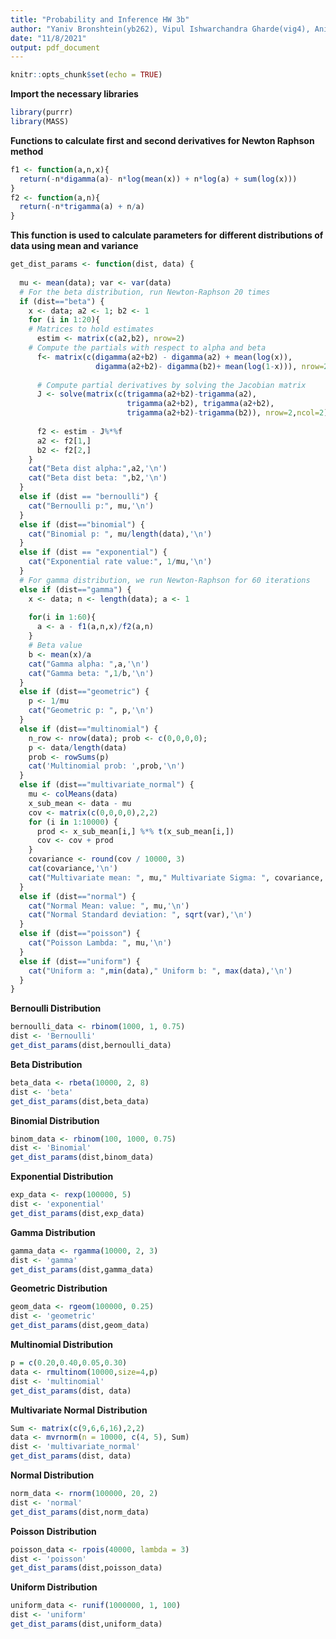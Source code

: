 ```yaml
---
title: "Probability and Inference HW 3b"
author: "Yaniv Bronshtein(yb262), Vipul Ishwarchandra Gharde(vig4), Animesh Sharma(as3592),Wanying Mo(wm318), Fan Shen(FS470), Toshitt Ahuja(ta498), Venkata Datla(vkd 20), Aditya Maheshwari(am2971)"
date: "11/8/2021"
output: pdf_document
---
```


```r
knitr::opts_chunk$set(echo = TRUE)
```

**Import the necessary libraries**
```r
library(purrr) 
library(MASS)
```

**Functions to calculate first and second derivatives for Newton Raphson method**
```r
f1 <- function(a,n,x){
  return(-n*digamma(a)- n*log(mean(x)) + n*log(a) + sum(log(x)))
}
f2 <- function(a,n){
  return(-n*trigamma(a) + n/a)
}
```

**This function is used to calculate parameters for**
**different distributions of data using mean and variance**
```r

get_dist_params <- function(dist, data) { 
  
  mu <- mean(data); var <- var(data)
  # For the beta distribution, run Newton-Raphson 20 times 
  if (dist=="beta") { 
    x <- data; a2 <- 1; b2 <- 1
    for (i in 1:20){
    # Matrices to hold estimates
      estim <- matrix(c(a2,b2), nrow=2)
    # Compute the partials with respect to alpha and beta 
      f<- matrix(c(digamma(a2+b2) - digamma(a2) + mean(log(x)),
                   digamma(a2+b2)- digamma(b2)+ mean(log(1-x))), nrow=2) 
      
      # Compute partial derivatives by solving the Jacobian matrix
      J <- solve(matrix(c(trigamma(a2+b2)-trigamma(a2), 
                          trigamma(a2+b2), trigamma(a2+b2),
                          trigamma(a2+b2)-trigamma(b2)), nrow=2,ncol=2)) 
      
      f2 <- estim - J%*%f
      a2 <- f2[1,]
      b2 <- f2[2,]
    }
    cat("Beta dist alpha:",a2,'\n') 
    cat("Beta dist beta: ",b2,'\n')
  }
  else if (dist == "bernoulli") {
    cat("Bernoulli p:", mu,'\n')
  }
  else if (dist=="binomial") { 
    cat("Binomial p: ", mu/length(data),'\n')
  }
  else if (dist == "exponential") {
    cat("Exponential rate value:", 1/mu,'\n') 
  }
  # For gamma distribution, we run Newton-Raphson for 60 iterations
  else if (dist=="gamma") { 
    x <- data; n <- length(data); a <- 1
    
    for(i in 1:60){ 
      a <- a - f1(a,n,x)/f2(a,n) 
    }
    # Beta value
    b <- mean(x)/a
    cat("Gamma alpha: ",a,'\n') 
    cat("Gamma beta: ",1/b,'\n') 
  }
  else if (dist=="geometric") {
    p <- 1/mu
    cat("Geometric p: ", p,'\n')
  }
  else if (dist=="multinomial") {
    n_row <- nrow(data); prob <- c(0,0,0,0);  
    p <- data/length(data) 
    prob <- rowSums(p)
    cat('Multinomial prob: ',prob,'\n')
  }
  else if (dist=="multivariate_normal") {
    mu <- colMeans(data) 
    x_sub_mean <- data - mu
    cov <- matrix(c(0,0,0,0),2,2)
    for (i in 1:10000) {
      prod <- x_sub_mean[i,] %*% t(x_sub_mean[i,])
      cov <- cov + prod 
    }
    covariance <- round(cov / 10000, 3)
    cat(covariance,'\n')
    cat("Multivariate mean: ", mu," Multivariate Sigma: ", covariance,'\n')
  }
  else if (dist=="normal") {
    cat("Normal Mean: value: ", mu,'\n')
    cat("Normal Standard deviation: ", sqrt(var),'\n') 
  }
  else if (dist=="poisson") {
    cat("Poisson Lambda: ", mu,'\n')
  }
  else if (dist=="uniform") {
    cat("Uniform a: ",min(data)," Uniform b: ", max(data),'\n')
  }
}
```

**Bernoulli Distribution**
```r
bernoulli_data <- rbinom(1000, 1, 0.75) 
dist <- 'Bernoulli' 
get_dist_params(dist,bernoulli_data)
```

**Beta Distribution**
```r
beta_data <- rbeta(10000, 2, 8) 
dist <- 'beta' 
get_dist_params(dist,beta_data)

```


**Binomial Distribution**
```r
binom_data <- rbinom(100, 1000, 0.75) 
dist <- 'Binomial' 
get_dist_params(dist,binom_data)
```

**Exponential Distribution**
```r
exp_data <- rexp(100000, 5) 
dist <- 'exponential'
get_dist_params(dist,exp_data)
```

**Gamma Distribution**
```r
gamma_data <- rgamma(10000, 2, 3) 
dist <- 'gamma' 
get_dist_params(dist,gamma_data)

```

**Geometric Distribution**
```r
geom_data <- rgeom(100000, 0.25) 
dist <- 'geometric' 
get_dist_params(dist,geom_data)
```


**Multinomial Distribution**
```r
p = c(0.20,0.40,0.05,0.30)
data <- rmultinom(10000,size=4,p) 
dist <- 'multinomial'
get_dist_params(dist, data)
```

**Multivariate Normal Distribution**
```r
Sum <- matrix(c(9,6,6,16),2,2)
data <- mvrnorm(n = 10000, c(4, 5), Sum) 
dist <- 'multivariate_normal'
get_dist_params(dist, data)

```

**Normal Distribution**
```r
norm_data <- rnorm(100000, 20, 2) 
dist <- 'normal'
get_dist_params(dist,norm_data)
```

**Poisson Distribution**
```r
poisson_data <- rpois(40000, lambda = 3) 
dist <- 'poisson' 
get_dist_params(dist,poisson_data)

```
**Uniform Distribution**
```r
uniform_data <- runif(1000000, 1, 100) 
dist <- 'uniform' 
get_dist_params(dist,uniform_data)
```












